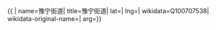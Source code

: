 {{ {{{1|PRC admin/showdata}}}|
name=豫宁街道|
title=豫宁街道|
lat=|
lng=|
wikidata=Q100707538|
wikidata-original-name=|
arg={{{arg|}}}}}